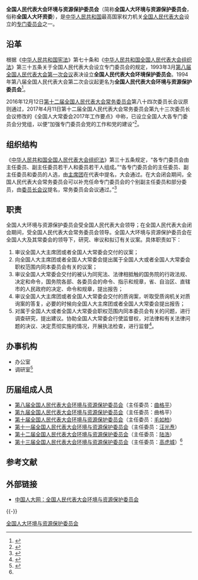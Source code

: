 {{Pathnav|全国人民代表大会|全国人民代表大会专门委员会}}
{{Infobox PRCG
|机构名称=全国人民代表大会<br />环境与资源保护委员会
|届数=十三
|标志1=National Emblem of the People's Republic of China.svg
|标志1说明 = [[s:中华人民共和国国徽法|国徽法]]第六条第二项规定：全国人民代表大会各专门委员会的印章应当刻有[[中华人民共和国国徽|国徽]]图案。
|任期始=2018年3月
|任期终=2023年3月
|人员名称=组成人员
|职位1=主任委员
|人员1=[[高虎城|高虎城]]
|职位2=副主任委员
|人员2=[[王洪尧|王洪尧]]{{wrap}}[[陆东福|陆东福]]{{wrap}}[[赵宪庚|赵宪庚]]{{wrap}}[[龚建明|龚建明]]{{wrap}}[[窦树华|窦树华]]{{wrap}}[[吕彩霞|吕彩霞]]{{wrap}}[[张守攻|张守攻]]{{wrap}}[[袁驷|袁驷]]{{wrap}}[[程立峰|程立峰]]{{wrap}}[[巴音朝鲁|巴音朝鲁]]{{wrap}}[[于伟国|于伟国]]{{wrap}}[[布小林|布小林]]{{wrap}}[[李锦斌|李锦斌]]{{wrap}}[[刘奇|刘奇]]{{wrap}}[[邱水平|邱水平]]
|人数2=15
|授权法源=[[中华人民共和国宪法|中华人民共和国宪法]]（[[s:中华人民共和国宪法|第七十条]]）
|组织法规=[[中华人民共和国全国人民代表大会组织法|中华人民共和国全国人民代表大会组织法]]
|组织上级=[[全国人民代表大会|全国人民代表大会]]
|业务上级=[[全国人民代表大会|全国人民代表大会]]<br />[[全国人民代表大会常务委员会|全国人民代表大会常务委员会]]（全国人大闭会期间）
|中共上级=[[中国共产党全国人民代表大会常务委员会党组|中国共产党全国人民代表大会常务委员会党组]]
|中共本级=中国共产党全国人民代表大会环境与资源保护委员会分党组
|行政级别=正部级
|机构类型=[[全国人民代表大会专门委员会|全国人民代表大会专门委员会]]
|成立时间=1993年
|地址1=[[北京市|北京市]][[西城区|西城区]][[前门西大街|前门西大街]]1号[[全国人大机关办公楼|全国人大机关办公楼]]
}}

'''全国人民代表大会环境与资源保护委员会'''（简称'''全国人大环境与资源保护委员会'''，俗称'''全国人大环资委'''），是[[中华人民共和国|中华人民共和国]]最高国家权力机关[[全国人民代表大会|全国人民代表大会]]设立的[[全国人民代表大会专门委员会|专门委员会]]之一。

==沿革==
根据《[[中华人民共和国宪法|中华人民共和国宪法]]》第七十条和《[[中华人民共和国全国人民代表大会组织法|中华人民共和国全国人民代表大会组织法]]》第三十五条关于全国人民代表大会设立专门委员会的规定，1993年3月[[第八届全国人民代表大会#第一次会议|第八届全国人民代表大会第一次会议]]表决设立'''全国人民代表大会环境保护委员会'''。1994年第八届全国人民代表大会第二次会议起更名为'''全国人民代表大会环境与资源保护委员会'''<ref name="lishi">{{Cite web|title=委员会历史|url=http://www.npc.gov.cn/npc/bmzz/huanjing/node_1712.htm|accessdate=2018-02-21|publisher=全国人民代表大会环境与资源保护委员会|archiveurl=https://www.webcitation.org/6ZcwyNJ6g?url=http://www.npc.gov.cn/npc/bmzz/huanjing/node_1712.htm|archivedate=2015-06-28|dead-url=yes}}</ref>。

2016年12月12日[[第十二届全国人民代表大会常务委员会|第十二届全国人民代表大会常务委员会]]第八十四次委员长会议原则通过，2017年4月11日第十二届全国人民代表大会常务委员会第九十三次委员长会议修改的《全国人大常委会2017年工作要点》中称，已设立全国人大各专门委员会分党组，以便“加强专门委员会党的工作和党的建设”<ref>{{Cite web|title=全国人大9个专门委员会分党组已设立：加强党的工作和建设|url=http://news.163.com/17/0508/14/CJU0Q3JC000187VE.html|date=2017-05-08|publisher=网易|archiveurl=https://web.archive.org/web/20180221161913/http://news.163.com/17/0508/14/CJU0Q3JC000187VE.html|archivedate=2018-02-21|dead-url=yes}}</ref>。

==组织结构==
《[[中华人民共和国全国人民代表大会组织法|中华人民共和国全国人民代表大会组织法]]》第三十五条规定，“各专门委员会由主任委员、副主任委员若干人和委员若干人组成。”“各专门委员会的主任委员、副主任委员和委员的人选，由[[全国人民代表大会会议主席团|主席团]]在代表中提名，大会通过。在大会闭会期间，全国人民代表大会常务委员会可以补充任命专门委员会的个别副主任委员和部分委员，由[[全国人民代表大会常务委员会委员长会议|委员长会议]]提名，常务委员会会议通过。”<ref name="fa">{{Cite web|title=中华人民共和国全国人民代表大会组织法|url=http://www.npc.gov.cn/wxzl/gongbao/1982-12/10/content_1478467.htm|accessdate=2018-02-21|publisher=中国人大网|archiveurl=https://web.archive.org/web/20180221162002/http://www.npc.gov.cn/wxzl/gongbao/1982-12/10/content_1478467.htm|archivedate=2018-02-21|dead-url=no}}</ref>

==职责==
全国人大环境与资源保护委员会受全国人民代表大会领导；在全国人民代表大会闭会期间，受全国人民代表大会常务委员会领导。全国人大环境与资源保护委员会在全国人大及其常委会的领导下，研究、审议和拟订有关议案。具体职责如下：
#审议全国人大主席团或者全国人大常委会交付的议案；
#向全国人大主席团或者全国人大常委会提出属于全国人大或者全国人大常委会职权范围内同本委员会有关的议案；
#审议全国人大常委会交付的被认为同宪法、法律相抵触的国务院的行政法规、决定和命令，国务院各部、各委员会的命令、指示和规章，省、自治区、直辖市的人民政府的决定、命令和规章，提出报告；
#审议全国人大主席团或者全国人大常委会交付的质询案，听取受质询机关对质询案的答复，必要的时候向全国人大主席团或者全国人大常委会提出报告；
#对属于全国人大或者全国人大常委会职权范围内同本委员会有关的问题，进行调查研究，提出建议。协助全国人大常委会行使监督权，对法律和有关法律问题的决议、决定贯彻实施的情况，开展执法检查，进行监督<ref>{{Cite web|title=委员会职责|url=http://www.npc.gov.cn/npc/bmzz/huanjing/node_1710.htm|accessdate=2018-02-21|publisher=全国人民代表大会环境与资源保护委员会|archiveurl=https://web.archive.org/web/20180222043903/http://www.npc.gov.cn/npc/bmzz/huanjing/node_1710.htm|archivedate=2018-02-22|dead-url=yes}}</ref>。

==办事机构==
*办公室
*调研室<ref name="elyqgwy">{{Cite web|title=全国人大机关2017年考试录用公务员面试公告|url=http://www.npc.gov.cn/npc/bmzz/rdcwbgt/2017-01/25/content_2006634.htm|date=2017-01-25|publisher=中国人大网|archiveurl=https://web.archive.org/web/20170625231014/http://www.npc.gov.cn/npc/bmzz/rdcwbgt/2017-01/25/content_2006634.htm|archivedate=2017-06-25|dead-url=yes}}</ref>

==历届组成人员==
*[[第八届全国人民代表大会各专门委员会#环境与资源保护委员会|第八届全国人民代表大会环境与资源保护委员会]]（主任委员：[[曲格平|曲格平]]）
*[[第九届全国人民代表大会各专门委员会#环境与资源保护委员会|第九届全国人民代表大会环境与资源保护委员会]]（主任委员：曲格平）
*[[第十届全国人民代表大会各专门委员会#环境与资源保护委员会|第十届全国人民代表大会环境与资源保护委员会]]（主任委员：[[毛如柏|毛如柏]]）
*[[第十一届全国人民代表大会各专门委员会#环境与资源保护委员会|第十一届全国人民代表大会环境与资源保护委员会]]（主任委员：[[汪光焘|汪光焘]]）
*[[第十二届全国人民代表大会各专门委员会#环境与资源保护委员会|第十二届全国人民代表大会环境与资源保护委员会]]（主任委员：[[陆浩|陆浩]]）
*[[第十三届全国人民代表大会各专门委员会#环境与资源保护委员会|第十三届全国人民代表大会环境与资源保护委员会]]（主任委员：[[高虎城|高虎城]]）<ref name="lishi" />

== 参考文献 ==
{{Reflist}}

==外部链接==
*[https://web.archive.org/web/20131212114148/http://www.npc.gov.cn/npc/bmzz/huanjing/node_1628.htm 中国人大网：全国人民代表大会环境与资源保护委员会]

{{-}}
{{NPC}}

[[Category:全国人大环境与资源保护委员会|]]
